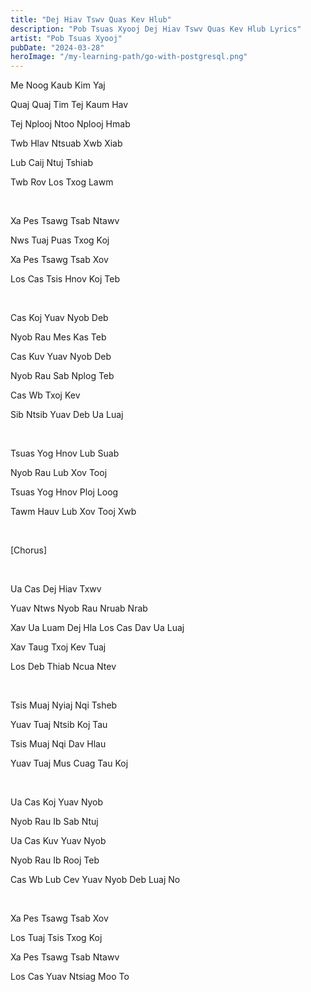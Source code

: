 ```yaml
---
title: "Dej Hiav Tswv Quas Kev Hlub"
description: "Pob Tsuas Xyooj Dej Hiav Tswv Quas Kev Hlub Lyrics"
artist: "Pob Tsuas Xyooj"
pubDate: "2024-03-28"
heroImage: "/my-learning-path/go-with-postgresql.png"
---
```


Me Noog Kaub Kim Yaj

Quaj Quaj Tim Tej Kaum Hav

Tej Nplooj Ntoo Nplooj Hmab

Twb Hlav Ntsuab Xwb Xiab

Lub Caij Ntuj Tshiab

Twb Rov Los Txog Lawm

<br />

Xa Pes Tsawg Tsab Ntawv

Nws Tuaj Puas Txog Koj

Xa Pes Tsawg Tsab Xov

Los Cas Tsis Hnov Koj Teb

<br />

Cas Koj Yuav Nyob Deb

Nyob Rau Mes Kas Teb

Cas Kuv Yuav Nyob Deb

Nyob Rau Sab Nplog Teb

Cas Wb Txoj Kev

Sib Ntsib Yuav Deb Ua Luaj

<br />

Tsuas Yog Hnov Lub Suab

Nyob Rau Lub Xov Tooj

Tsuas Yog Hnov Ploj Loog

Tawm Hauv Lub Xov Tooj Xwb

<br />

[Chorus]

<br />

Ua Cas Dej Hiav Txwv

Yuav Ntws Nyob Rau Nruab Nrab

Xav Ua Luam Dej Hla Los Cas Dav Ua Luaj

Xav Taug Txoj Kev Tuaj

Los Deb Thiab Ncua Ntev

<br />

Tsis Muaj Nyiaj Nqi Tsheb

Yuav Tuaj Ntsib Koj Tau

Tsis Muaj Nqi Dav Hlau

Yuav Tuaj Mus Cuag Tau Koj

<br />

Ua Cas Koj Yuav Nyob

Nyob Rau Ib Sab Ntuj

Ua Cas Kuv Yuav Nyob

Nyob Rau Ib Rooj Teb

Cas Wb Lub Cev Yuav Nyob Deb Luaj No

<br />

Xa Pes Tsawg Tsab Xov

Los Tuaj Tsis Txog Koj

Xa Pes Tsawg Tsab Ntawv

Los Cas Yuav Ntsiag Moo To
